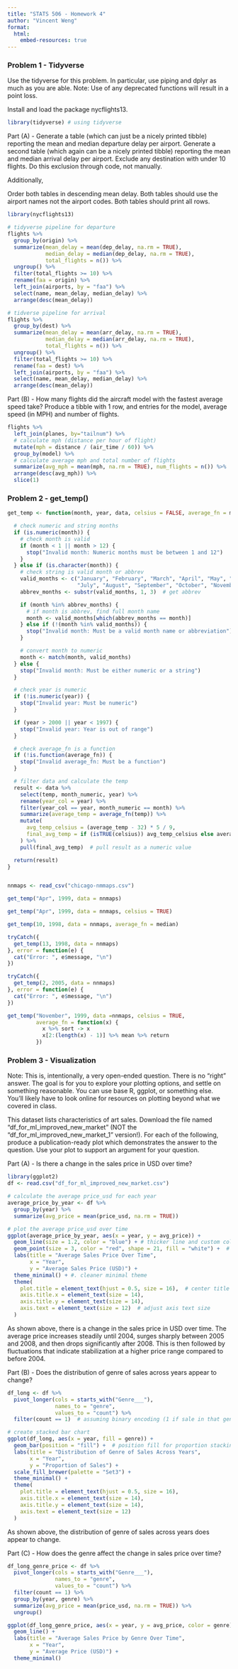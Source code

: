 ```yaml
---
title: "STATS 506 - Homework 4"
author: "Vincent Weng"
format:
  html:
    embed-resources: true
---
```


<h3>Problem 1 - Tidyverse</h3>

Use the tidyverse for this problem. In particular, use piping and dplyr as much as you are able. Note: Use of any deprecated functions will result in a point loss.

Install and load the package nycflights13.

```r
library(tidyverse) # using tidyverse
```

Part (A) - Generate a table (which can just be a nicely printed tibble) reporting the mean and median departure delay per airport. Generate a second table (which again can be a nicely printed tibble) reporting the mean and median arrival delay per airport. Exclude any destination with under 10 flights. Do this exclusion through code, not manually.

Additionally,

Order both tables in descending mean delay.
Both tables should use the airport names not the airport codes.
Both tables should print all rows.
```r
library(nycflights13)

# tidyverse pipeline for departure
flights %>%
  group_by(origin) %>%
  summarize(mean_delay = mean(dep_delay, na.rm = TRUE),
            median_delay = median(dep_delay, na.rm = TRUE),
            total_flights = n()) %>%
  ungroup() %>%
  filter(total_flights >= 10) %>%
  rename(faa = origin) %>%
  left_join(airports, by = "faa") %>%
  select(name, mean_delay, median_delay) %>%
  arrange(desc(mean_delay))

# tidverse pipeline for arrival
flights %>%
  group_by(dest) %>%
  summarize(mean_delay = mean(arr_delay, na.rm = TRUE),
            median_delay = median(arr_delay, na.rm = TRUE),
            total_flights = n()) %>%
  ungroup() %>%
  filter(total_flights >= 10) %>%
  rename(faa = dest) %>%
  left_join(airports, by = "faa") %>%
  select(name, mean_delay, median_delay) %>%
  arrange(desc(mean_delay))
```


Part (B) - How many flights did the aircraft model with the fastest average speed take? Produce a tibble with 1 row, and entries for the model, average speed (in MPH) and number of flights.
```r
flights %>%
  left_join(planes, by="tailnum") %>%
  # calculate mph (distance per hour of flight)
  mutate(mph = distance / (air_time / 60)) %>%
  group_by(model) %>%
  # calculate average mph and total number of flights
  summarize(avg_mph = mean(mph, na.rm = TRUE), num_flights = n()) %>%
  arrange(desc(avg_mph)) %>%
  slice(1)
```





<h3>Problem 2 - get_temp()</h3>
```r

get_temp <- function(month, year, data, celsius = FALSE, average_fn = mean) {

  # check numeric and string months
  if (is.numeric(month)) {
    # check month is valid
    if (month < 1 || month > 12) {
      stop("Invalid month: Numeric months must be between 1 and 12")
    }
  } else if (is.character(month)) {
    # check string is valid month or abbrev
    valid_months <- c("January", "February", "March", "April", "May", "June", 
                      "July", "August", "September", "October", "November", "December")
    abbrev_months <- substr(valid_months, 1, 3)  # get abbrev

    if (month %in% abbrev_months) {
      # if month is abbrev, find full month name
      month <- valid_months[which(abbrev_months == month)]
    } else if (!(month %in% valid_months)) {
      stop("Invalid month: Must be a valid month name or abbreviation")
    }

    # convert month to numeric
    month <- match(month, valid_months)
  } else {
    stop("Invalid month: Must be either numeric or a string")
  }

  # check year is numeric
  if (!is.numeric(year)) {
    stop("Invalid year: Must be numeric")
  }

  if (year > 2000 || year < 1997) {
    stop("Invalid year: Year is out of range")
  }

  # check average_fn is a function
  if (!is.function(average_fn)) {
    stop("Invalid average_fn: Must be a function")
  }

  # filter data and calculate the temp
  result <- data %>%
    select(temp, month_numeric, year) %>%
    rename(year_col = year) %>%
    filter(year_col == year, month_numeric == month) %>%
    summarize(average_temp = average_fn(temp)) %>%
    mutate(
      avg_temp_celsius = (average_temp - 32) * 5 / 9,
      final_avg_temp = if (isTRUE(celsius)) avg_temp_celsius else average_temp
    ) %>%
    pull(final_avg_temp)  # pull result as a numeric value

  return(result)
}


nnmaps <- read_csv("chicago-nmmaps.csv")
```

```r
get_temp("Apr", 1999, data = nnmaps)
```

```r
get_temp("Apr", 1999, data = nnmaps, celsius = TRUE)
```

```r
get_temp(10, 1998, data = nnmaps, average_fn = median)
```

```r
tryCatch({
  get_temp(13, 1998, data = nnmaps)
}, error = function(e) {
  cat("Error: ", e$message, "\n")
})
```

```r
tryCatch({
  get_temp(2, 2005, data = nnmaps)
}, error = function(e) {
  cat("Error: ", e$message, "\n")
})
```

```r
get_temp("November", 1999, data =nnmaps, celsius = TRUE,
         average_fn = function(x) {
           x %>% sort -> x
           x[2:(length(x) - 1)] %>% mean %>% return
         })
```


<h3>Problem 3 - Visualization</h3>

Note: This is, intentionally, a very open-ended question. There is no “right” answer. The goal is for you to explore your plotting options, and settle on something reasonable. You can use base R, ggplot, or something else. You’ll likely have to look online for resources on plotting beyond what we covered in class.

This dataset lists characteristics of art sales. Download the file named “df_for_ml_improved_new_market” (NOT the “df_for_ml_improved_new_market_1” version!). For each of the following, produce a publication-ready plot which demonstrates the answer to the question. Use your plot to support an argument for your question.

Part (A) - Is there a change in the sales price in USD over time?
```r
library(ggplot2)
df <- read.csv("df_for_ml_improved_new_market.csv")

# calculate the average price_usd for each year
average_price_by_year <- df %>%
  group_by(year) %>%
  summarize(avg_price = mean(price_usd, na.rm = TRUE))

# plot the average price_usd over time
ggplot(average_price_by_year, aes(x = year, y = avg_price)) +
  geom_line(size = 1.2, color = "blue") + # thicker line and custom color
  geom_point(size = 3, color = "red", shape = 21, fill = "white") +  # larger points with a custom fill
  labs(title = "Average Sales Price Over Time", 
       x = "Year", 
       y = "Average Sales Price (USD)") +
  theme_minimal() + #. cleaner minimal theme
  theme(
    plot.title = element_text(hjust = 0.5, size = 16),  # center title and adjust font size
    axis.title.x = element_text(size = 14),
    axis.title.y = element_text(size = 14),
    axis.text = element_text(size = 12)  # adjust axis text size
  )
```
As shown above, there is a change in the sales price in USD over time. The average price increases steadily until 2004, surges sharply between 2005 and 2008, and then drops significantly after 2008. This is then followed by fluctuations that indicate stabilization at a higher price range compared to before 2004.


Part (B) - Does the distribution of genre of sales across years appear to change?
```r
df_long <- df %>%
  pivot_longer(cols = starts_with("Genre___"), 
               names_to = "genre", 
               values_to = "count") %>%
  filter(count == 1)  # assuming binary encoding (1 if sale in that genre, else 0)

# create stacked bar chart
ggplot(df_long, aes(x = year, fill = genre)) +
  geom_bar(position = "fill") +  # position fill for proportion stacking
  labs(title = "Distribution of Genre of Sales Across Years",
       x = "Year",
       y = "Proportion of Sales") +
  scale_fill_brewer(palette = "Set3") +
  theme_minimal() +
  theme(
    plot.title = element_text(hjust = 0.5, size = 16),
    axis.title.x = element_text(size = 14),
    axis.title.y = element_text(size = 14),
    axis.text = element_text(size = 12)
  )
```
As shown above, the distribution of genre of sales across years does appear to change. 



Part (C) - How does the genre affect the change in sales price over time?
```r
df_long_genre_price <- df %>%
  pivot_longer(cols = starts_with("Genre___"), 
               names_to = "genre", 
               values_to = "count") %>%
  filter(count == 1) %>%
  group_by(year, genre) %>%
  summarize(avg_price = mean(price_usd, na.rm = TRUE)) %>%
  ungroup()

ggplot(df_long_genre_price, aes(x = year, y = avg_price, color = genre)) +
  geom_line() +
  labs(title = "Average Sales Price by Genre Over Time",
       x = "Year",
       y = "Average Price (USD)") +
  theme_minimal()
```


